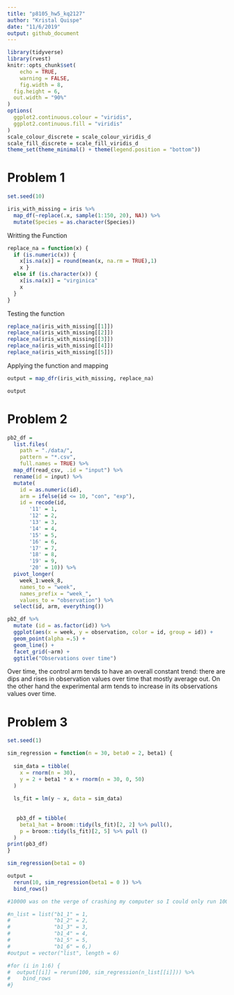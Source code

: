```yaml
---
title: "p8105_hw5_kq2127"
author: "Kristal Quispe"
date: "11/6/2019"
output: github_document
---
```


```r
library(tidyverse)
library(rvest)
knitr::opts_chunk$set(
	echo = TRUE,
	warning = FALSE,
	fig.width = 8, 
  fig.height = 6,
  out.width = "90%"
)
options(
  ggplot2.continuous.colour = "viridis",
  ggplot2.continuous.fill = "viridis"
)
scale_colour_discrete = scale_colour_viridis_d
scale_fill_discrete = scale_fill_viridis_d
theme_set(theme_minimal() + theme(legend.position = "bottom"))
```

# Problem 1

```r
set.seed(10)

iris_with_missing = iris %>% 
  map_df(~replace(.x, sample(1:150, 20), NA)) %>%
  mutate(Species = as.character(Species))

```


Writting the Function
```r
replace_na = function(x) {
  if (is.numeric(x)) {
    x[is.na(x)] = round(mean(x, na.rm = TRUE),1)
    x }
  else if (is.character(x)) {
    x[is.na(x)] = "virginica"
    x
  }
}
```


Testing the function
```r
replace_na(iris_with_missing[[1]])
replace_na(iris_with_missing[[2]])
replace_na(iris_with_missing[[3]])
replace_na(iris_with_missing[[4]])
replace_na(iris_with_missing[[5]])
```

Applying the function and mapping
```r
output = map_dfr(iris_with_missing, replace_na)

output
```

# Problem 2

```r
pb2_df = 
  list.files(
    path = "./data/",
    pattern = "*.csv",
    full.names = TRUE) %>% 
  map_df(read_csv, .id = "input") %>% 
  rename(id = input) %>% 
  mutate(
    id = as.numeric(id),
    arm = ifelse(id <= 10, "con", "exp"),
    id = recode(id,
       '11' = 1,
       '12' = 2,
       '13' = 3,
       '14' = 4,
       '15' = 5,
       '16' = 6,
       '17' = 7,
       '18' = 8,
       '19' = 9,
       '20' = 10)) %>% 
  pivot_longer(
    week_1:week_8,
    names_to = "week",
    names_prefix = "week_",
    values_to = "observation") %>%
  select(id, arm, everything())

pb2_df %>% 
  mutate (id = as.factor(id)) %>% 
  ggplot(aes(x = week, y = observation, color = id, group = id)) + 
  geom_point(alpha =.5) +
  geom_line() +
  facet_grid(~arm) +
  ggtitle("Observations over time") 


```
Over time, the control arm tends to have an overall constant trend: there are dips and rises in observation values over time that mostly average out. On the other hand the experimental arm tends to increase in its observations values over time. 


# Problem 3



```r
set.seed(1)

sim_regression = function(n = 30, beta0 = 2, beta1) {
  
  sim_data = tibble(
    x = rnorm(n = 30),
    y = 2 + beta1 * x + rnorm(n = 30, 0, 50)
  )
  
  ls_fit = lm(y ~ x, data = sim_data)
  
  
   pb3_df = tibble(
    beta1_hat = broom::tidy(ls_fit)[2, 2] %>% pull(),
    p = broom::tidy(ls_fit)[2, 5] %>% pull ()
  )
print(pb3_df)
}

```


```r
sim_regression(beta1 = 0)
```




```r
output = 
  rerun(10, sim_regression(beta1 = 0 )) %>% 
  bind_rows()

#10000 was on the verge of crashing my computer so I could only run 100.  Sorry. 

```




```r
#n_list = list("b1_1" = 1, 
#              "b1_2" = 2, 
#              "b1_3" = 3, 
#              "b1_4" = 4,
#              "b1_5" = 5,
#              "b1_6" = 6,)
#output = vector("list", length = 6)

#for (i in 1:6) {
#  output[[i]] = rerun(100, sim_regression(n_list[[i]])) %>% 
#    bind_rows
#}


```


